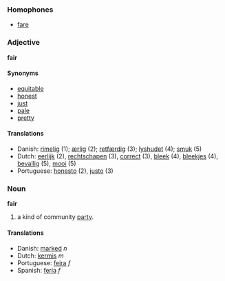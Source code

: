 ===Homophones===
*[[fare]]

===Adjective===
'''fair'''

====Synonyms====
*[[equitable]]
*[[honest]]
*[[just]]
*[[pale]]
*[[pretty]]

====Translations====
* Danish: [[rimelig]] (1); [[ærlig]] (2); [[retfærdig]] (3); [[lyshudet]] (4); [[smuk]] (5)
*Dutch: [[eerlijk]] (2), [[rechtschapen]] (3), [[correct]] (3), [[bleek]] (4), [[bleekjes]] (4), [[bevallig]] (5), [[mooi]] (5)
*Portuguese: [[honesto]] (2), [[justo]] (3)

===Noun===
'''fair'''

# a kind of community [[party]].

====Translations====
* Danish: [[marked]] ''n''
*Dutch: [[kermis]] ''m''
*Portuguese: [[feira]] ''f''
*Spanish: [[feria]] ''f''